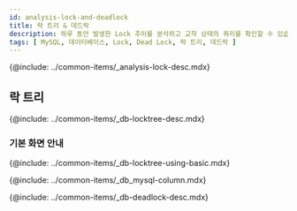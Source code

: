 ```yaml
---
id: analysis-lock-and-deadlock
title: 락 트리 & 데드락
description: 하루 동안 발생한 Lock 추이를 분석하고 교착 상태의 쿼리를 확인할 수 있습니다.
tags: [ MySQL, 데이터베이스, Lock, Dead Lock, 락 트리, 데드락 ]
---
```



<Note product='MySQL' link='../mysql-v1/analysis-lock-and-deadlock' />

<!-- 개요 -->
{@include: ../common-items/_analysis-lock-desc.mdx}

## 락 트리

{@include: ../common-items/_db-locktree-desc.mdx} 

### 기본 화면 안내

{@include: ../common-items/_db-locktree-using-basic.mdx}

<!-- 락트리 컬럼 정보 -->
{@include: ../common-items/_db_mysql-column.mdx}

<!-- 데드락 -->
{@include: ../common-items/_db-deadlock-desc.mdx}  